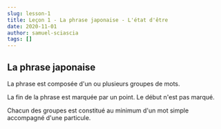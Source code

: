 ```yaml
---
slug: lesson-1
title: Leçon 1 - La phrase japonaise - L'état d'être
date: 2020-11-01
author: samuel-sciascia
tags: []
---
```

## La phrase japonaise

La phrase est composée d'un ou plusieurs groupes de mots.

La fin de la phrase est marquée par un point. Le début n'est pas marqué.

Chacun des groupes est constitué au minimum d'un mot simple accompagné d'une particule.